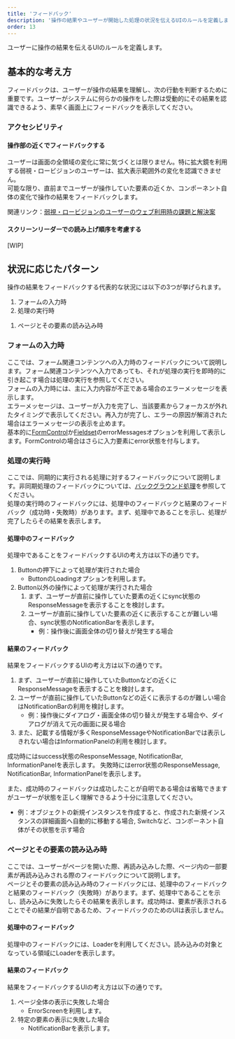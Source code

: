 ```yaml
---
title: 'フィードバック'
description: '操作の結果やユーザーが開始した処理の状況を伝えるUIのルールを定義します。'
order: 13
---
```


ユーザーに操作の結果を伝えるUIのルールを定義します。

## 基本的な考え方

フィードバックは、ユーザーが操作の結果を理解し、次の行動を判断するために重要です。ユーザーがシステムに何らかの操作をした際は受動的にその結果を認識できるよう、素早く画面上にフィードバックを表示してください。

### アクセシビリティ

#### 操作部の近くでフィードバックする

ユーザーは画面の全領域の変化に常に気づくとは限りません。特に拡大鏡を利用する弱視・ロービジョンのユーザーは、拡大表示範囲外の変化を認識できません。  
可能な限り、直前までユーザーが操作していた要素の近くか、コンポーネント自体の変化で操作の結果をフィードバックします。

関連リンク：[弱視・ロービジョンのユーザーのウェブ利用時の課題と解決案](/accessibility/low-vision/)

#### スクリーンリーダーでの読み上げ順序を考慮する

[WIP]

## 状況に応じたパターン
操作の結果をフィードバックする代表的な状況には以下の3つが挙げられます。

1. フォームの入力時
1. 処理の実行時
<!-- textlint-disable -->
1. ページとその要素の読み込み時
<!-- textlint-enable -->

### フォームの入力時

ここでは、フォーム関連コンテンツへの入力時のフィードバックについて説明します。フォーム関連コンテンツへ入力であっても、それが処理の実行を即時的に引き起こす場合は処理の実行を参照してください。  
フォームの入力時には、主に入力内容が不正である場合のエラーメッセージを表示します。  
エラーメッセージは、ユーザーが入力を完了し、当該要素からフォーカスが外れたタイミングで表示してください。再入力が完了し、エラーの原因が解消された場合はエラーメッセージの表示を止めます。  
基本的に[FormControl](/products/components/form-control/)か[Fieldset](/products/components/fieldset/)のerrorMessagesオプションを利用して表示します。FormControlの場合はさらに入力要素にerror状態を付与します。

### 処理の実行時

ここでは、同期的に実行される処理に対するフィードバックについて説明します。非同期処理のフィードバックについては、[バックグラウンド処理](/products/design-patterns/background-jobs-results/)を参照してください。  
処理の実行時のフィードバックには、処理中のフィードバックと結果のフィードバック（成功時・失敗時）があります。まず、処理中であることを示し、処理が完了したらその結果を表示します。


#### 処理中のフィードバック
処理中であることをフィードバックするUIの考え方は以下の通りです。

1. Buttonの押下によって処理が実行された場合
    - ButtonのLoadingオプションを利用します。
1. Button以外の操作によって処理が実行された場合
    1. まず、ユーザーが直前に操作していた要素の近くにsync状態のResponseMessageを表示することを検討します。
    1. ユーザーが直前に操作していた要素の近くに表示することが難しい場合、sync状態のNotificationBarを表示します。
        - 例：操作後に画面全体の切り替えが発生する場合

#### 結果のフィードバック

結果をフィードバックするUIの考え方は以下の通りです。
1. まず、ユーザーが直前に操作していたButtonなどの近くにResponseMessageを表示することを検討します。
1. ユーザーが直前に操作していたButtonなどの近くに表示するのが難しい場合はNotificationBarの利用を検討します。 
    - 例：操作後にダイアログ・画面全体の切り替えが発生する場合や、ダイアログが消えて元の画面に戻る場合
1. また、記載する情報が多くResponseMessageやNotificationBarでは表示しきれない場合はInformationPanelの利用を検討します。

成功時にはsuccess状態のResponseMessage, NotificationBar, InformationPanelを表示します。
失敗時にはerror状態のResponseMessage, NotificationBar, InformationPanelを表示します。

また、成功時のフィードバックは成功したことが自明である場合は省略できますがユーザーが状態を正しく理解できるよう十分に注意してください。  
- 例：オブジェクトの新規インスタンスを作成すると、作成された新規インスタンスの詳細画面へ自動的に移動する場合, Switchなど、コンポーネント自体がその状態を示す場合

<!-- textlint-disable -->

### ページとその要素の読み込み時

<!-- textlint-enable -->

ここでは、ユーザーがページを開いた際、再読み込みした際、ページ内の一部要素が再読み込みされる際のフィードバックについて説明します。  
ページとその要素の読み込み時のフィードバックには、処理中のフィードバックと結果のフィードバック（失敗時）があります。まず、処理中であることを示し、読み込みに失敗したらその結果を表示します。成功時は、要素が表示されることでその結果が自明であるため、フィードバックのためのUIは表示しません。

#### 処理中のフィードバック

処理中のフィードバックには、Loaderを利用してください。読み込みの対象となっている領域にLoaderを表示します。

#### 結果のフィードバック

結果をフィードバックするUIの考え方は以下の通りです。
1. ページ全体の表示に失敗した場合
    - ErrorScreenを利用します。
1. 特定の要素の表示に失敗した場合
    - NotificationBarを表示します。